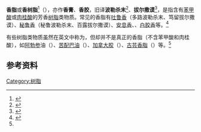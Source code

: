 '''香脂'''或'''香树脂'''<ref>{{Cite web|title=balsam - 香[樹]脂|url=http://terms.naer.edu.tw/detail/1010924/?index=1|accessdate=2021-03-10|work=雙語詞彙、學術名詞暨辭書資訊網|publisher=國家教育研究院}}</ref>（{{lang-en|balsam}}），亦作'''香膏'''、'''香胶'''，旧译'''波勒杀末'''<ref>{{Cite book|title=化学衛生論|last=Johnston|first=James Finlay Weir|publisher=格致彙編館|year=1881|location=上海|pages=67-69|chapter=第二十四章論所用香油與松香等質|chapterurl=https://rmda.kulib.kyoto-u.ac.jp/item/rb00001542#?c=0&m=0&s=0&cv=74&r=0&xywh=-255%2C985%2C5935%2C1446|script-title=The Chemistry of Common Life|others=[[傅蘭雅|傅蘭雅]]（譯）}}</ref>、'''拔尔撒谟'''<ref>{{Cite book|title=實用植物圖說|author=朱羲方|publisher=新學會社|year=1920|location=上海|url=https://archive.org/details/shiyongzhiwutush00zhux/page/n33/mode/2up}}</ref>，是指含有[[苯甲酸|苯甲酸]]或[[肉桂酸|肉桂酸]]的芳香[[树脂|树脂]]类物质。常见的香脂有[[吐鲁香|吐鲁香]]（多路波勒杀末、笃留拔尔撒谟）、[[秘鲁香|秘鲁香]]（秘鲁波勒杀末、百露拔尔撒谟）、[[安息香|安息香]]、{{le|苏合香|Storax balsam}}、[[白胶香|白胶香]]等。<ref name="Britannica">{{cite wikisource|title=Encyclopædia Britannica|year=1911|wslink=1911 Encyclopædia Britannica|chapter=Balsam}}</ref>

有些树脂类物质虽然在英文中称为{{lang|en|balsam}}，但却并不是真正的香脂（不含苯甲酸和肉桂酸），如[[阿勃参|阿勃参]]油（{{lang-en|Mecca balsam / balm of Gilead}}）、[[苦配巴油|苦配巴油]]（{{lang-en|balsam of copaiba}}）、[[加拿大胶|加拿大胶]]（{{lang-en|Canada balsam}}）、[[古芸香脂|古芸香脂]]（{{lang-en|Gurjun balsam}}）等。<ref name="Britannica" />

== 参考资料 ==
{{Reflist}}

[[Category:树脂|Category:树脂]]